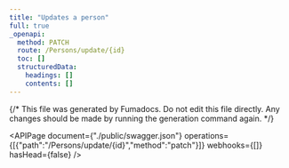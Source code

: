 ```yaml
---
title: "Updates a person"
full: true
_openapi:
  method: PATCH
  route: /Persons/update/{id}
  toc: []
  structuredData:
    headings: []
    contents: []
---
```


{/* This file was generated by Fumadocs.
Do not edit this file directly. Any changes should be made by running the generation command again. */}

<APIPage document={"./public/swagger.json"} operations={[{"path":"/Persons/update/{id}","method":"patch"}]} webhooks={[]} hasHead={false} />